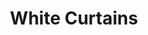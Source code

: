 ---
title: "White Curtains"
subtitle: ""
creator: ""
categories: ["clothes"]
featuredImage: "../src/assets/images/item/clothes/DSC02945.png"
views: ["../src/assets/images/item/clothes/DSC02945.png"]
nextItem: []
---